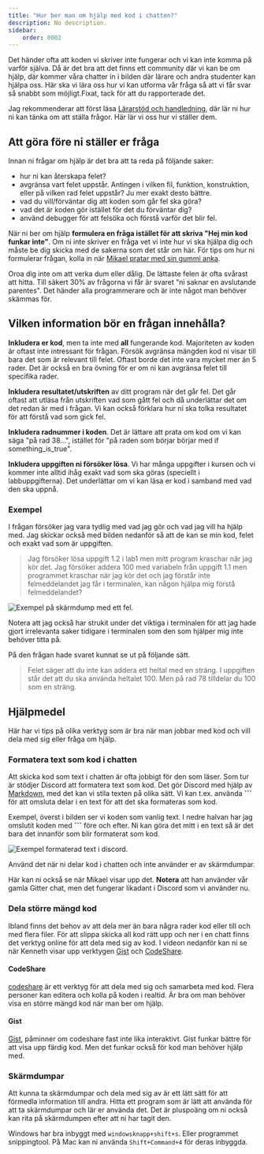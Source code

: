 ```yaml
---
title: "Hur ber man om hjälp med kod i chatten?" 
description: No description.
sidebar:
    order: 0002
---
```



Det händer ofta att koden vi skriver inte fungerar och vi kan inte komma på varför själva. Då är det bra att det finns ett community där vi kan be om hjälp, där kommer våra chatter in i bilden där lärare och andra studenter kan hjälpa oss. Här ska vi lära oss hur vi kan utforma vår fråga så att vi får svar så snabbt som möjligt.Fixat, tack för att du rapporterade det.


Jag rekommenderar att först läsa [Lärarstöd och handledning](../lararstod-och-handledning), där lär ni hur ni kan tänka om att ställa frågor. Här lär vi oss hur vi ställer dem.



## Att göra före ni ställer er fråga

Innan ni frågar om hjälp är det bra att ta reda på följande saker:

- hur ni kan återskapa felet?
- avgränsa vart felet uppstår. Antingen i vilken fil, funktion, konstruktion, eller på vilken rad felet uppstår? Ju mer exakt desto bättre.
- vad du vill/förväntar dig att koden som går fel ska göra?
- vad det är koden gör istället för det du förväntar dig?
- använd debugger för att felsöka och förstå varför det blir fel.

När ni ber om hjälp **formulera en fråga istället för att skriva "Hej min kod funkar inte"**. Om ni inte skriver en fråga vet vi inte hur vi ska hjälpa dig och måste be dig skicka med de sakerna som det står om här. För tips om hur ni formulerar frågan, kolla in när [Mikael pratar med sin gummi anka](../lararstod-och-handledning#prata-med-ankan).

Oroa dig inte om att verka dum eller dålig. De lättaste felen är ofta svårast att hitta. Till säkert 30% av frågorna vi får är svaret "ni saknar en avslutande parentes". Det händer alla programmerare och är inte något man behöver skämmas för. 



## Vilken information bör en frågan innehålla?

**Inkludera er kod**, men ta inte med **all** fungerande kod. Majoriteten av koden är oftast inte intressant för frågan. Försök avgränsa mängden kod ni visar till bara det som är relevant till felet. Oftast borde det inte vara mycket mer än 5 rader. Det är också en bra övning för er om ni kan avgränsa felet till specifika rader. 

**Inkludera resultatet/utskriften** av ditt program när det går fel. Det går oftast att utläsa från utskriften vad som gått fel och då underlättar det om det redan är med i frågan. Vi kan också förklara hur ni ska tolka resultatet för att förstå vad som gick fel.

**Inkludera radnummer i koden**. Det är lättare att prata om kod om vi kan säga "på rad 38...", istället för "på raden som börjar börjar med if something_is_true".

**Inkludera uppgiften ni försöker lösa**. Vi har många uppgifter i kursen och vi kommer inte alltid ihåg exakt vad som ska göras (speciellt i labbuppgifterna). Det underlättar om vi kan läsa er kod i samband med vad den ska uppnå.



### Exempel

I frågan försöker jag vara tydlig med vad jag gör och vad jag vill ha hjälp med. Jag skickar också med bilden nedanför så att de kan se min kod, felet och exakt vad som är uppgiften.

> Jag försöker lösa uppgift 1.2 i lab1 men mitt program kraschar när jag kör det. Jag försöker addera 100 med variabeln från uppgift 1.1 men programmet kraschar när jag kör det och jag förstår inte felmeddelandet jag får i terminalen, kan någon hjälpa mig förstå felmeddelandet?

<Image 
    src={hjalpImage} alt="Exempel på skärmdump med ett fel."
/>


Notera att jag också har strukit under det viktiga i terminalen för att jag hade gjort irrelevanta saker tidigare i terminalen som den som hjälper mig inte behöver titta på.

På den frågan hade svaret kunnat se ut på följande sätt.

> Felet säger att du inte kan addera ett heltal med en sträng. I uppgiften står det att du ska använda heltalet 100. Men på rad 78 tilldelar du 100 som en sträng.



## Hjälpmedel

Här har vi tips på olika verktyg som är bra när man jobbar med kod och vill dela med sig eller fråga om hjälp.

### Formatera text som kod i chatten

Att skicka kod som text i chatten är ofta jobbigt för den som läser. Som tur är stödjer Discord att formatera text som kod. Det gör Discord med hjälp av [Markdown](https://guides.github.com/features/mastering-markdown/), med det kan vi stila texten på olika sätt. Vi kan t.ex. använda **\`\`\`** för att omsluta delar i en text för att det ska formateras som kod.

Exempel, överst i bilden ser vi koden som vanlig text. I nedre halvan har jag omslutit koden med **\`\`\`** före och efter. Ni kan göra det mitt i en text så är det bara det innanför som blir formaterat som kod.


<Image 
    src={formatImage} alt="Exempel formaterad text i discord."
/>

Använd det när ni delar kod i chatten och inte använder er av skärmdumpar.

Här kan ni också se när Mikael visar upp det. **Notera** att han använder vår gamla Gitter chat, men det fungerar likadant i Discord som vi använder nu.

<YouTube
    id="9zbIwjGhWuk" 
    alt="Mikael formaterar kod i chatten"
/>



### Dela större mängd kod

Ibland finns det behov av att dela mer än bara några rader kod eller till och med flera filer. För att slippa skicka all kod rätt upp och ner i en chatt finns det verktyg online för att dela med sig av kod. I videon nedanför kan ni se när Kenneth visar upp verktygen [Gist](https://gist.github.com/) och [CodeShare](https://codeshare.io/).

<YouTube
    id="lrVtvqlhWjY" 
    alt="Mikael formaterar kod i chatten"
/>


#### CodeShare

[codeshare](https://codeshare.io/) är ett verktyg för att dela med sig och samarbeta med kod. Flera personer kan editera och kolla på koden i realtid. Är bra om man behöver visa en större mängd kod när man ber om hjälp.

#### Gist

[Gist](https://gist.github.com/), påminner om codeshare fast inte lika interaktivt. Gist funkar bättre för att visa upp färdig kod. Men det funkar också för kod man behöver hjälp med.



### Skärmdumpar

Att kunna ta skärmdumpar och dela med sig av är ett lätt sätt för att förmedla information till andra. Hitta ett program som är lätt att använda för att ta skärmdumpar och lär er använda det. Det är pluspoäng om ni också kan rita på skärmdumpen efter att ni har tagit den.

Windows har bra inbyggt med `windowsknapp+shift+s`. Eller programmet snippingtool. På Mac kan ni använda `Shift+Command+4` för deras inbyggda.

<YouTube
    id="v9NEXsRC5s0" 
    alt="Mikael visar hur man tar skärmdumpar och delar med chatten."
/>
